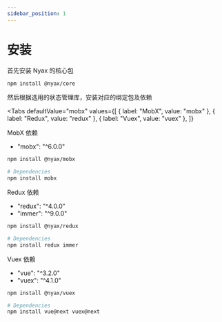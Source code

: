```yaml
---
sidebar_position: 1
---
```


# 安装


首先安装 Nyax 的核心包

```bash
npm install @nyax/core
```

然后根据选用的状态管理库，安装对应的绑定包及依赖

<Tabs
  defaultValue="mobx"
  values={[
    { label: "MobX", value: "mobx" },
    { label: "Redux", value: "redux" },
    { label: "Vuex", value: "vuex" },
  ]}
>
<TabItem value="mobx">

MobX 依赖

- "mobx": "^6.0.0"

```bash
npm install @nyax/mobx

# Dependencies
npm install mobx
```

</TabItem>
<TabItem value="redux">

Redux 依赖

- "redux": "^4.0.0"
- "immer": "^9.0.0"

```bash
npm install @nyax/redux

# Dependencies
npm install redux immer
```

</TabItem>
<TabItem value="vuex">

Vuex 依赖

- "vue": "^3.2.0"
- "vuex": "^4.1.0"

```bash
npm install @nyax/vuex

# Dependencies
npm install vue@next vuex@next
```

</TabItem>
</Tabs>
